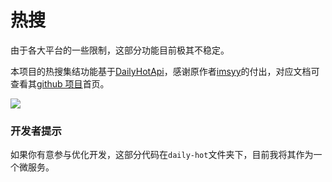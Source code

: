 
# 热搜

<Callout>由于各大平台的一些限制，这部分功能目前极其不稳定。</Callout>

本项目的热搜集结功能基于[DailyHotApi](https://github.com/imsyy/DailyHotApi)，感谢原作者[imsyy](https://github.com/imsyy)的付出，对应文档可查看其[github 项目](https://github.com/imsyy/DailyHotApi)首页。

![](https://qingyon-revornix-public.oss-cn-beijing.aliyuncs.com/images/20251010214456230.png)

### 开发者提示

如果你有意参与优化开发，这部分代码在`daily-hot`文件夹下，目前我将其作为一个微服务。
